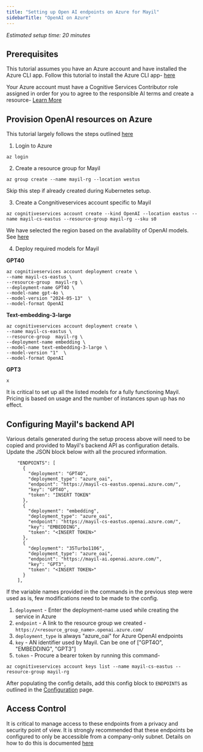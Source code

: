 ```yaml
---
title: "Setting up Open AI endpoints on Azure for Mayil"
sidebarTitle: "OpenAI on Azure"
---
```


*Estimated setup time: 20 minutes*

## Prerequisites

This tutorial assumes you have an Azure account and have installed the Azure CLI app. Follow this tutorial to install the Azure CLI app- [here](https://learn.microsoft.com/en-us/cli/azure/install-azure-cli)

Your Azure account must have a Cognitive Services Contributor role assigned in order for you to agree to the responsible AI terms and create a resource- [Learn More](https://learn.microsoft.com/en-us/azure/ai-services/openai/how-to/role-based-access-control)

## Provision OpenAI resources on Azure

This tutorial largely follows the steps outlined [here](https://learn.microsoft.com/en-us/azure/ai-services/openai/how-to/create-resource?pivots=web-portal)

1. Login to Azure

```
az login
```

2. Create a resource group for Mayil

```
az group create --name mayil-rg --location westus
```

Skip this step if already created during Kubernetes setup.

3. Create a Congnitiveservices account specific to Mayil


```
az cognitiveservices account create --kind OpenAI --location eastus --name mayil-cs-eastus --resource-group mayil-rg --sku s0
```

We have selected the region based on the availability of OpenAI models. See [here](https://learn.microsoft.com/en-us/azure/ai-services/openai/quotas-limits)

4. Deploy required models for Mayil


**GPT40**

```
az cognitiveservices account deployment create \
--name mayil-cs-eastus \
--resource-group  mayil-rg \
--deployment-name GPT4O \
--model-name gpt-4o \
--model-version "2024-05-13"  \
--model-format OpenAI
```

**Text-embedding-3-large**

```
az cognitiveservices account deployment create \
--name mayil-cs-eastus \
--resource-group  mayil-rg \
--deployment-name embedding \
--model-name text-embedding-3-large \
--model-version "1"  \
--model-format OpenAI
```

**GPT3**

```
x
```


It is critical to set up all the listed models for a fully functioning Mayil. Pricing is based on usage and the number of instances spun up has no effect.

## Configuring Mayil's backend API

Various details generated during the setup process above will need to be copied and provided to Mayil's backend API as configuration details. Update the JSON block below with all the procured information. 

```
    "ENDPOINTS": [
      {
        "deployment": "GPT4O",
        "deployment_type": "azure_oai",
        "endpoint": "https://mayil-cs-eastus.openai.azure.com/",
        "key": "GPT4O",
        "token": "INSERT TOKEN"
      },
      {
        "deployment": "embedding",
        "deployment_type": "azure_oai",
        "endpoint": "https://mayil-cs-eastus.openai.azure.com/",
        "key": "EMBEDDING",
        "token": "<INSERT TOKEN>"
      },
      {
        "deployment": "35Turbo1106",
        "deployment_type": "azure_oai",
        "endpoint": "https://mayil-ai.openai.azure.com/",
        "key": "GPT3",
        "token": "<INSERT TOKEN>"
      }
    ],
```



If the variable names provided in the commands in the previous step were used as is, few modifications need to be made to the config.

1. `deployment` - Enter the deployment-name used while creating the service in Azure
2. `endpoint` - A link to the resource group we created - `https://<resource_group_name>.openai.azure.com/`
3. `deployment_type` is always "azure_oai" for Azure OpenAI endpoints
4. `key` - AN identifier used by Mayil. Can be one of ["GPT4O", "EMBEDDING", "GPT3"]
5.  `token` - Procure a bearer token  by running this command-

```
az cognitiveservices account keys list --name mayil-cs-eastus --resource-group mayil-rg
```

After populating the config details, add this config block to `ENDPOINTS` as outlined in the [Configuration](./configuration) page.

## Access Control

It is critical to manage access to these endpoints from a privacy and security point of view. It is strongly recommended that these endpoints be configured to only be accessible from a company-only subnet. Details on how to do this is documented [here](https://learn.microsoft.com/en-us/azure/ai-services/cognitive-services-virtual-networks?tabs=azure-cli)
